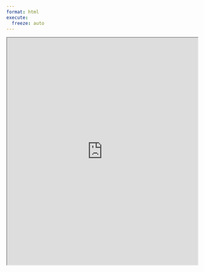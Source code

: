 ```yaml
---
format: html
execute:
  freeze: auto
---
```


<iframe src="https://nbviewer.org/github/kavyapatel4107/PSDV-Exposition/blob/main/posts/PSDV_Exposition.ipynb" width="100%" height="600px"></iframe>
